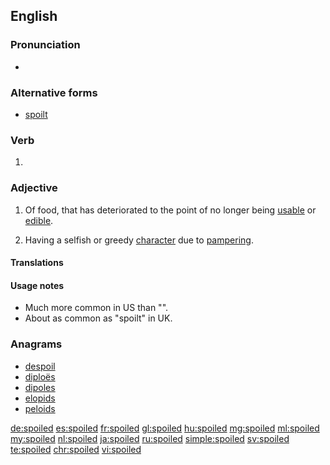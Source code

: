 ==English==

===Pronunciation===
* {{rhymes|ɔɪld|lang=en}}

===Alternative forms===
* [[spoilt]]

===Verb===
{{head|en}}

# {{en-past of|spoil}}

===Adjective===
{{en-adj}}

# Of food, that has deteriorated to the point of no longer being [[usable]] or [[edible]].
# {{context|of a person, usually a child|lang=en}} Having a selfish or greedy [[character]] due to [[pamper]]ing.

====Translations====
{{trans-see|spoilt}}

====Usage notes====
* Much more common in US than "{{term|spoilt}}".
* About as common as "spoilt" in UK.

===Anagrams===
* [[despoil#English|despoil]]
* [[diploës#English|diploës]]
* [[dipoles#English|dipoles]]
* [[elopids#English|elopids]]
* [[peloids#English|peloids]]

[[de:spoiled]]
[[es:spoiled]]
[[fr:spoiled]]
[[gl:spoiled]]
[[hu:spoiled]]
[[mg:spoiled]]
[[ml:spoiled]]
[[my:spoiled]]
[[nl:spoiled]]
[[ja:spoiled]]
[[ru:spoiled]]
[[simple:spoiled]]
[[sv:spoiled]]
[[te:spoiled]]
[[chr:spoiled]]
[[vi:spoiled]]